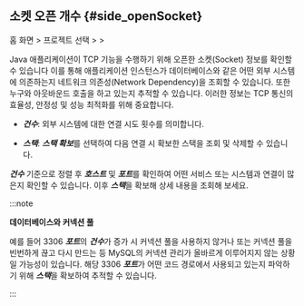 ## 소켓 오픈 개수 {#side_openSocket}

홈 화면 &gt; 프로젝트 선택 &gt; <Cmdname sid="side_agentsConfiguration" className="uitext" /> &gt; <Cmdname sid="side_openSocket" className="uitext" />

<ImgLang img='ipa-open-socket-java.png' desc='소켓 오픈 개수' /> 

Java 애플리케이션이 TCP 기능을 수행하기 위해 오픈한 소켓(Socket) 정보를 확인할 수 있습니다 이를 통해 애플리케이션 인스턴스가 데이터베이스와 같은 어떤 외부 시스템에 의존하는지 네트워크 의존성(Network Dependency)을 조회할 수 있습니다. 또한 누구와 아웃바운드 호출을 하고 있는지 추적할 수 있습니다. 이러한 정보는 TCP 통신의 효율성, 안정성 및 성능 최적화를 위해 중요합니다. 

* ***건수***: 외부 시스템에 대한 연결 시도 횟수를 의미합니다. 

* ***스택***: ***스택 확보***를 선택하여 다음 연결 시 확보한 스택을 조회 및 삭제할 수 있습니다. 

***건수*** 기준으로 정렬 후 ***호스트*** 및 ***포트***를 확인하여 어떤 서비스 또는 시스템과 연결이 많은지 확인할 수 있습니다. 이후 ***스택***을 확보해 상세 내용을 조회해 보세요. 

:::note 

**데이터베이스와 커넥션 풀**

예를 들어 3306 ***포트***의 ***건수***가 증가 시 커넥션 풀을 사용하지 않거나 또는 커넥션 풀을 빈번하게 끊고 다시 만드는 등 MySQL의 커넥션 관리가 올바르게 이루어지지 않는 상황일 가능성이 있습니다. 해당 3306 ***포트***가 어떤 코드 경로에서 사용되고 있는지 파악하기 위해 ***스택***을 확보하여 추적할 수 있습니다.

:::